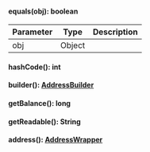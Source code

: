 
#### equals(obj): boolean



| Parameter       | Type |  Description |
| --------------- | -------- | -------- |
| obj | Object |   |

#### hashCode(): int




#### builder(): [AddressBuilder](#addressbuilder)




#### getBalance(): long




#### getReadable(): String




#### address(): [AddressWrapper](#addresswrapper)



